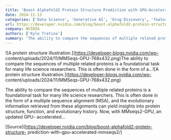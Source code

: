 ```yaml
---
title: 'Boost Alphafold2 Protein Structure Prediction with GPU-Accelerated MMseqs2'
date: 2024-11-13
categories: ['Data Science', 'Generative AI', 'Drug Discovery', 'featured']
url: https://developer.nvidia.com/blog/boost-alphafold2-protein-structure-prediction-with-gpu-accelerated-mmseqs2/
company: NVIDIA
authors: ['Kyle Tretina']
summary: 'The ability to compare the sequences of multiple related proteins is a foundational task for many life science researchers. This is often done in the form of a...'
---
```



![A protein structure illustration.](https://developer-blogs.nvidia.com/wp-
content/uploads/2024/11/MMSeqs-GPU-768x432.png)The ability to compare the
sequences of multiple related proteins is a foundational task for many life
science researchers. This is often done in the form of a...![A protein
structure illustration.](https://developer-blogs.nvidia.com/wp-
content/uploads/2024/11/MMSeqs-GPU-768x432.png)

The ability to compare the sequences of multiple related proteins is a
foundational task for many life science researchers. This is often done in the
form of a multiple sequence alignment (MSA), and the evolutionary information
retrieved from these alignments can yield insights into protein structure,
function, and evolutionary history. Now, with MMseqs2-GPU, an updated GPU-
accelerated…

[Source](https://developer.nvidia.com/blog/boost-alphafold2-protein-structure-
prediction-with-gpu-accelerated-mmseqs2/)

